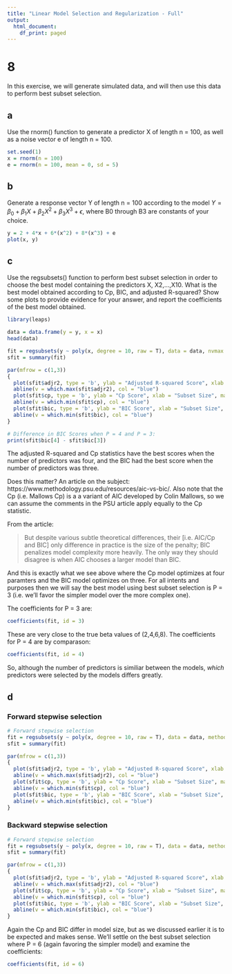 ```yaml
---
title: "Linear Model Selection and Regularization - Full"
output:
  html_document:
    df_print: paged
---
```


# 8

In this exercise, we will generate simulated data, and will then use this data to perform best subset selection.

## a

Use the rnorm() function to generate a predictor X of length n = 100, as well as a noise vector e of length n = 100.

```r
set.seed(1)
x = rnorm(n = 100)
e = rnorm(n = 100, mean = 0, sd = 5)
```


## b

Generate a response vector Y of length n = 100 according to the model $Y = \beta_0 + \beta_1X + \beta_2X^2 + \beta_3X^3 + \epsilon$, where B0 through B3 are constants of your choice.

```r
y = 2 + 4*x + 6*(x^2) + 8*(x^3) + e
plot(x, y)
```


## c

Use the regsubsets() function to perform best subset selection in order to choose the best model containing the predictors X, X2,...,X10. What is the best model obtained according to Cp, BIC, and adjusted R-squared? Show some plots to provide evidence for your answer, and report the coefficients of the best model obtained.

```r
library(leaps)

data = data.frame(y = y, x = x)
head(data)
```

```r
fit = regsubsets(y ~ poly(x, degree = 10, raw = T), data = data, nvmax = 10)
sfit = summary(fit)

par(mfrow = c(1,3))
{
  plot(sfit$adjr2, type = 'b', ylab = "Adjusted R-squared Score", xlab = "Subset Size", main = "R-squared")
  abline(v = which.max(sfit$adjr2), col = "blue")
  plot(sfit$cp, type = 'b', ylab = "Cp Score", xlab = "Subset Size", main = "Cp")
  abline(v = which.min(sfit$cp), col = "blue")
  plot(sfit$bic, type = 'b', ylab = "BIC Score", xlab = "Subset Size", main = "BIC")
  abline(v = which.min(sfit$bic), col = "blue")
}
```

```r
# Difference in BIC Scores when P = 4 and P = 3:
print(sfit$bic[4] - sfit$bic[3])
```

The adjusted R-squared and Cp statistics have the best scores when the number of predictors was four, and the BIC had the best score when the number of predictors was three.  

Does this matter?  An article on the subject:  https://www.methodology.psu.edu/resources/aic-vs-bic/.  Also note that the Cp (i.e. Mallows Cp) is a a variant of AIC developed by Colin Mallows, so we can assume the comments in the PSU article apply equally to the Cp statistic.

From the article:

> But despite various subtle theoretical differences, their [i.e. AIC/Cp and BIC] only difference in practice is the size of the penalty; BIC penalizes model complexity more heavily. The only way they should disagree is when AIC chooses a larger model than BIC.

And this is exactly what we see above where the Cp model optimizes at four paramters and the BIC model optimizes on three.  For all intents and purposes then we will say the best model using best subset selection is P = 3 (i.e. we'll favor the simpler model over the more complex one).  

The coefficients for P = 3 are:

```r
coefficients(fit, id = 3)
```

These are very close to the true beta values of (2,4,6,8).  The coefficients for P = 4 are by comparason:

```r
coefficients(fit, id = 4)
```

So, although the number of predictors is similiar between the models, _which_ predictors were selected by the models differs greatly.


## d

### Forward stepwise selection

```r
# Forward stepwise selection
fit = regsubsets(y ~ poly(x, degree = 10, raw = T), data = data, method = 'forward')
sfit = summary(fit)

par(mfrow = c(1,3))
{
  plot(sfit$adjr2, type = 'b', ylab = "Adjusted R-squared Score", xlab = "Subset Size", main = "R-squared")
  abline(v = which.max(sfit$adjr2), col = "blue")
  plot(sfit$cp, type = 'b', ylab = "Cp Score", xlab = "Subset Size", main = "Cp")
  abline(v = which.min(sfit$cp), col = "blue")
  plot(sfit$bic, type = 'b', ylab = "BIC Score", xlab = "Subset Size", main = "BIC")
  abline(v = which.min(sfit$bic), col = "blue")
}
```

### Backward stepwise selection

```r
# Forward stepwise selection
fit = regsubsets(y ~ poly(x, degree = 10, raw = T), data = data, method = 'backward')
sfit = summary(fit)

par(mfrow = c(1,3))
{
  plot(sfit$adjr2, type = 'b', ylab = "Adjusted R-squared Score", xlab = "Subset Size", main = "R-squared")
  abline(v = which.max(sfit$adjr2), col = "blue")
  plot(sfit$cp, type = 'b', ylab = "Cp Score", xlab = "Subset Size", main = "Cp")
  abline(v = which.min(sfit$cp), col = "blue")
  plot(sfit$bic, type = 'b', ylab = "BIC Score", xlab = "Subset Size", main = "BIC")
  abline(v = which.min(sfit$bic), col = "blue")
}
```

Again the Cp and BIC differ in model size, but as we discussed earlier it is to be expected and makes sense.  We'll settle on the best subset selection where P = 6 (again favoring the simpler model) and examine the coefficients:

```r
coefficients(fit, id = 6)
```

